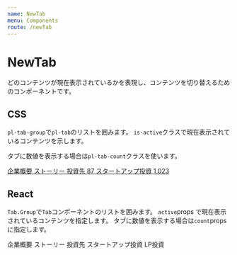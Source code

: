 ```yaml
---
name: NewTab
menu: Components
route: /newTab
---
```



# NewTab

どのコンテンツが現在表示されているかを表現し、コンテンツを切り替えるためのコンポーネントです。

## CSS

`pl-tab-group`で`pl-tab`のリストを囲みます。
`is-active`クラスで現在表示されているコンテンツを示します。

タブに数値を表示する場合は`pl-tab-count`クラスを使います。

<Playground>
  <div className="pl-tab-group">
    <a className="pl-new-tab is-active" href="#">
      企業概要
    </a>
    <a className="pl-new-tab is-disabled" href="#">
      ストーリー
    </a>
    <a className="pl-new-tab" href="#">
      投資先
      <span className="pl-tab-count">87</span>
    </a>
    <a className="pl-new-tab" href="#">
      スタートアップ投資
      <span className="pl-tab-count">1,023</span>
    </a>
  </div>
</Playground>

## React

`Tab.Group`で`Tab`コンポーネントのリストを囲みます。
`active`props で現在表示されているコンテンツを指定します。
タブに数値を表示する場合は`count`props に指定します。

<Playground>
  <NewTab.Group>
    <NewTab as="a" href="#">
      企業概要
    </NewTab>
    <NewTab as="a" href="#" disabled={true}>
      ストーリー
    </NewTab>
    <NewTab as="a" href="#" count={0}>
      投資先
    </NewTab>
    <NewTab as="a" href="#" count={1023} active>
      スタートアップ投資
    </NewTab>
    <NewTab as="a" href="#" count={0}>
      LP投資
    </NewTab>
  </NewTab.Group>
</Playground>
